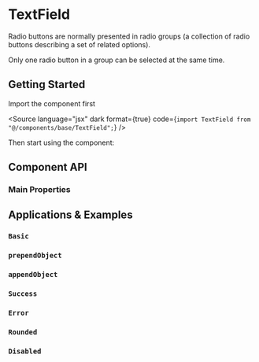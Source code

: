 

<Meta of={TextFieldStories} />

# TextField

Radio buttons are normally presented in radio groups (a collection of radio buttons describing a set of related options).

Only one radio button in a group can be selected at the same time.

## <a id="getting-started"></a>Getting Started

Import the component first

<Source
  language="jsx"
  dark
  format={true}
  code={`import TextField from "@/components/base/TextField";`}
/>

Then start using the component:

<Canvas of={TextFieldStories.Basic} />

## <a id="component-api"></a>Component API

### Main Properties

<ArgTypes of={TextFieldStories} />

## <a id="applications-examples"></a>Applications & Examples

### <a id="color-variant"></a>`Basic`

<Canvas of={TextFieldStories.Basic} />

### <a id="color-variant"></a>`prependObject`

<Canvas of={TextFieldStories.PrependObject} />

### <a id="color-variant"></a>`appendObject`

<Canvas of={TextFieldStories.AppendObject} />

### <a id="color-variant"></a>`Success`

<Canvas of={TextFieldStories.Success} />

### <a id="color-variant"></a>`Error`

<Canvas of={TextFieldStories.Error} />

### <a id="color-variant"></a>`Rounded`

<Canvas of={TextFieldStories.Rounded} />

### <a id="color-variant"></a>`Disabled`

<Canvas of={TextFieldStories.Disabled} />
